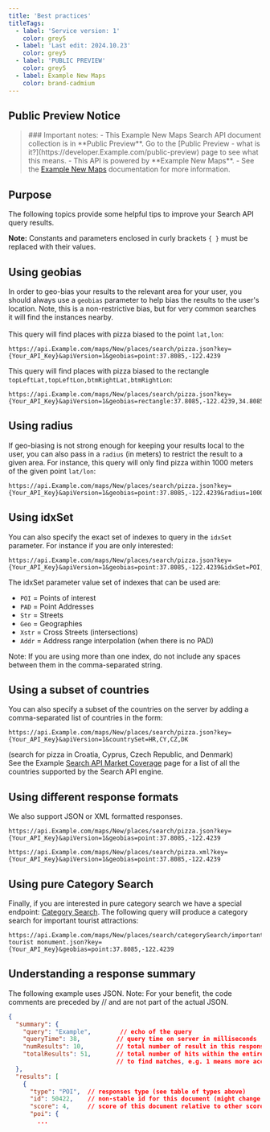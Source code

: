```yaml
---
title: 'Best practices'
titleTags:
  - label: 'Service version: 1'
    color: grey5
  - label: 'Last edit: 2024.10.23'
    color: grey5
  - label: 'PUBLIC PREVIEW'
    color: grey5
  - label: Example New Maps
    color: brand-cadmium
---
```


## Public Preview Notice  

<Blockquote type="announcement" hasIcon> 
### Important notes:  
- This Example New Maps Search API document collection is in **Public Preview**. Go to the  [Public Preview - what is it?](https://developer.Example.com/public-preview)  page to see what this means.
- This API is powered by **Example New Maps**.
- See the <a href="https://developer.Example.com/Example-New-maps/documentation/introduction">Example New Maps</a> documentation for more information.
</Blockquote>  

## Purpose  

The following topics provide some helpful tips to improve your Search API query results.  

**Note:** Constants and parameters enclosed in curly brackets `{ }` must be replaced with their values.  

## Using geobias  

In order to geo-bias your results to the relevant area for your user, you should always use a `geobias` parameter to help bias the results to the user's location. Note, this is a non-restrictive bias, but for very common searches it will find the instances nearby. <br /><br />
This query will find places with pizza biased to the point `lat,lon`:  

```shell [title=point:lat,lon]
https://api.Example.com/maps/New/places/search/pizza.json?key={Your_API_Key}&apiVersion=1&geobias=point:37.8085,-122.4239

```

This query will find places with pizza biased to the rectangle `topLeftLat,topLeftLon,btmRightLat,btmRightLon`:  

```shell [title=rectangle:topLeftLat,topLeftLon,btmRightLat,btmRightLon]
https://api.Example.com/maps/New/places/search/pizza.json?key={Your_API_Key}&apiVersion=1&geobias=rectangle:37.8085,-122.4239,34.8085,-121.4239

```

## Using radius  

If geo-biasing is not strong enough for keeping your results local to the user, you can also pass in a `radius` (in meters) to restrict the result to a given area. For instance, this query will only find pizza within 1000 meters of the given point `lat/lon`:  

```shell [title=Radius]
https://api.Example.com/maps/New/places/search/pizza.json?key={Your_API_Key}&apiVersion=1&geobias=point:37.8085,-122.4239&radius=1000
```

## Using idxSet  

You can also specify the exact set of indexes to query in the `idxSet` parameter. For instance if you are only interested:  

```shell [title=idxSet]
https://api.Example.com/maps/New/places/search/pizza.json?key={Your_API_Key}&apiVersion=1&geobias=point:37.8085,-122.4239&idxSet=POI,PAD,Str,Xstr,Geo,Addr
```

The idxSet parameter value set of indexes that can be used are:  

- `POI` = Points of interest
- `PAD` = Point Addresses
- `Str` = Streets
- `Geo` = Geographies
- `Xstr` = Cross Streets (intersections)
- `Addr` = Address range interpolation (when there is no PAD)  

Note: If you are using more than one index, do not include any spaces between them in the comma-separated string.  

## Using a subset of countries  

You can also specify a subset of the countries on the server by adding a comma-separated list of countries in the form:  

```shell [title=Subset of countries]
https://api.Example.com/maps/New/places/search/pizza.json?key={Your_API_Key}&apiVersion=1&countrySet=HR,CY,CZ,DK
```

(search for pizza in Croatia, Cyprus, Czech Republic, and Denmark)  
See the Example [Search API Market Coverage](./market-coverage) page for a list of all the countries supported by the Search API engine.

## Using different response formats  

We also support JSON or XML formatted responses.  

```shell [title=Request example with a JSON response format]
https://api.Example.com/maps/New/places/search/pizza.json?key={Your_API_Key}&apiVersion=1&geobias=point:37.8085,-122.4239
```

```shell [title=Request example with an XML response format]
https://api.Example.com/maps/New/places/search/pizza.xml?key={Your_API_Key}&apiVersion=1&geobias=point:37.8085,-122.4239
```

## Using pure Category Search  

Finally, if you are interested in pure category search we have a special endpoint: [Category Search](../search-service/category-search). The following query will produce a category search for important tourist attractions:        

```shell [title=Category Search]
https://api.Example.com/maps/New/places/search/categorySearch/important tourist monument.json?key={Your_API_Key}&geobias=point:37.8085,-122.4239
```

## Understanding a response summary  

The following example uses JSON. Note: For your benefit, the code comments are preceded by // and are not part of the actual JSON.

```json [title=JSON Response]
{
  "summary": {
    "query": "Example",        // echo of the query
    "queryTime": 38,          // query time on server in milliseconds
    "numResults": 10,         // total number of result in this response
    "totalResults": 51,       // total number of hits within the entire database
                              // to find matches, e.g. 1 means more accurate and 4 means less
  },
  "results": [
    {
      "type": "POI",  // responses type (see table of types above)
      "id": 50422,    // non-stable id for this document (might change in subsequent release)
      "score": 4,     // score of this document relative to other scores in same response
      "poi": {
        ...
```
